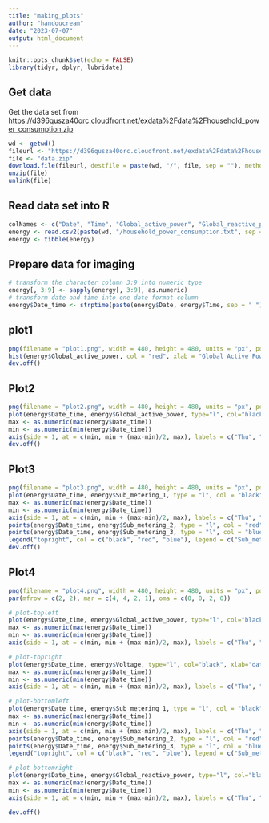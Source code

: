 ```yaml
---
title: "making_plots"
author: "handoucream"
date: "2023-07-07"
output: html_document
---
```


```r
knitr::opts_chunk$set(echo = FALSE)
library(tidyr, dplyr, lubridate)
```

## Get data

Get the data set from <https://d396qusza40orc.cloudfront.net/exdata%2Fdata%2Fhousehold_power_consumption.zip>

```r
wd <- getwd()
fileurl <- "https://d396qusza40orc.cloudfront.net/exdata%2Fdata%2Fhousehold_power_consumption.zip"
file <- "data.zip"
download.file(fileurl, destfile = paste(wd, "/", file, sep = ""), method = "curl")
unzip(file)
unlink(file)
```

## Read data set into R

```r
colNames <- c("Date", "Time", "Global_active_power", "Global_reactive_power", "Voltage", "Global_intensity", "Sub_metering_1", "Sub_metering_2", "Sub_metering_3")
energy <- read.csv2(paste(wd, "/household_power_consumption.txt", sep = ""), header = FALSE, skip = 66637, nrows = 2880, col.names = colNames, na.strings="?")
energy <- tibble(energy)
```

## Prepare data for imaging

```r
# transform the character column 3:9 into numeric type
energy[, 3:9] <- sapply(energy[, 3:9], as.numeric)
# transform date and time into one date format column
energy$Date_time <- strptime(paste(energy$Date, energy$Time, sep = " "), "%d/%m/%Y %H:%M:%S")
```

## plot1

```r
png(filename = "plot1.png", width = 480, height = 480, units = "px", pointsize = 12, bg = "white",  res = NA)
hist(energy$Global_active_power, col = "red", xlab = "Global Active Power (kilowatts)", main = "Global Active Power")
dev.off()
```

## Plot2

```r
png(filename = "plot2.png", width = 480, height = 480, units = "px", pointsize = 12, bg = "white",  res = NA)
plot(energy$Date_time, energy$Global_active_power, type="l", col="black", xlab="", ylab="Global Active Power (kilowatts)", xaxt = "n")
max <- as.numeric(max(energy$Date_time))
min <- as.numeric(min(energy$Date_time))
axis(side = 1, at = c(min, min + (max-min)/2, max), labels = c("Thu", "Fri", "Sat"))
dev.off()
```

## Plot3

```r
png(filename = "plot3.png", width = 480, height = 480, units = "px", pointsize = 12, bg = "white",  res = NA)
plot(energy$Date_time, energy$Sub_metering_1, type = "l", col = "black", xlab = "", ylab = "Energy sub metering", xaxt = "n")
max <- as.numeric(max(energy$Date_time))
min <- as.numeric(min(energy$Date_time))
axis(side = 1, at = c(min, min + (max-min)/2, max), labels = c("Thu", "Fri", "Sat"))
points(energy$Date_time, energy$Sub_metering_2, type = "l", col = "red")
points(energy$Date_time, energy$Sub_metering_3, type = "l", col = "blue")
legend("topright", col = c("black", "red", "blue"), legend = c("Sub_metering_1", "Sub_metering_2", "Sub_metering_3"), lty = 1)
dev.off()
```


## Plot4

```r
png(filename = "plot4.png", width = 480, height = 480, units = "px", pointsize = 12, bg = "white",  res = NA)
par(mfrow = c(2, 2), mar = c(4, 4, 2, 1), oma = c(0, 0, 2, 0))

# plot-topleft
plot(energy$Date_time, energy$Global_active_power, type="l", col="black", xlab="", ylab="Global Active Power (kilowatts)", xaxt = "n")
max <- as.numeric(max(energy$Date_time))
min <- as.numeric(min(energy$Date_time))
axis(side = 1, at = c(min, min + (max-min)/2, max), labels = c("Thu", "Fri", "Sat"))

# plot-topright
plot(energy$Date_time, energy$Voltage, type="l", col="black", xlab="datetime", ylab="Voltage", xaxt = "n")
max <- as.numeric(max(energy$Date_time))
min <- as.numeric(min(energy$Date_time))
axis(side = 1, at = c(min, min + (max-min)/2, max), labels = c("Thu", "Fri", "Sat"))

# plot-bottomleft
plot(energy$Date_time, energy$Sub_metering_1, type = "l", col = "black", xlab = "", ylab = "Energy sub metering", xaxt = "n")
max <- as.numeric(max(energy$Date_time))
min <- as.numeric(min(energy$Date_time))
axis(side = 1, at = c(min, min + (max-min)/2, max), labels = c("Thu", "Fri", "Sat"))
points(energy$Date_time, energy$Sub_metering_2, type = "l", col = "red")
points(energy$Date_time, energy$Sub_metering_3, type = "l", col = "blue")
legend("topright", col = c("black", "red", "blue"), legend = c("Sub_metering_1", "Sub_metering_2", "Sub_metering_3"), lty = 1, bty = "n")

# plot-bottomright
plot(energy$Date_time, energy$Global_reactive_power, type="l", col="black", xlab="datetime", ylab="Global_reactive_power", xaxt = "n")
max <- as.numeric(max(energy$Date_time))
min <- as.numeric(min(energy$Date_time))
axis(side = 1, at = c(min, min + (max-min)/2, max), labels = c("Thu", "Fri", "Sat"))

dev.off()
```